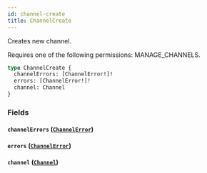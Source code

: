 ```yaml
---
id: channel-create
title: ChannelCreate
---
```


Creates new channel.

Requires one of the following permissions: MANAGE_CHANNELS.

```graphql
type ChannelCreate {
  channelErrors: [ChannelError!]!
  errors: [ChannelError!]!
  channel: Channel
}
```

### Fields

#### `channelErrors` ([`ChannelError`](../../../developer/api-reference/objects/channel-error))

#### `errors` ([`ChannelError`](../../../developer/api-reference/objects/channel-error))

#### `channel` ([`Channel`](../../../developer/api-reference/objects/channel))
